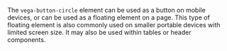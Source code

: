The `vega-button-circle` element can be used as a button on mobile devices, or can be used as a floating element on a page. This type of floating element is also commonly used on smaller portable devices with limited screen size. It may also be used within tables or header components.
